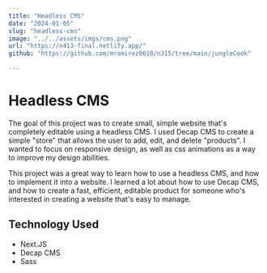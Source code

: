 ```yaml
---
title: "Headless CMS"
date: "2024-01-05"
slug: "headless-cms"
image: "../../assets/imgs/cms.png"
url: "https://n413-final.netlify.app/"
github: "https://github.com/mramirez0610/n315/tree/main/jungleCook"

---
```


# Headless CMS

The goal of this project was to create small, simple website that's completely editable using a headless CMS. I used Decap CMS to create a simple "store" that allows the user to add, edit, and delete "products". I wanted to focus on responsive design, as well as css animations as a way to improve my design abilities.

This project was a great way to learn how to use a headless CMS, and how to implement it into a website. I learned a lot about how to use Decap CMS, and how to create a fast, efficient, editable product for someone who's interested in creating a website that's easy to manage.

## Technology Used

- Next.JS
- Decap CMS
- Sass
